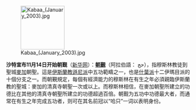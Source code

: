[[File:Kabaa (January 2003).jpg|120px|left]]

'''沙特宣布11月14日开始朝觐'''（[http://news.xinhuanet.com/world/2010-11/07/c_13595381.htm 新华网]）：'''[[朝覲]]'''（阿拉伯語： حج‎），指穆斯林教徒到聖城[[麥加]]朝聖。這是[[伊斯蘭教]][[遜尼派]]中五功範疇之一，也是[[什葉派]]十二伊瑪目派的十個分支之一。而朝覲規定，每個有經濟能力的穆斯林在有生之年必須親臨伊斯蘭教的聖城：麥加的清真寺朝聖一次或以上。而穆斯林相信，在麥加朝聖所建立的功德比在其他的清真寺朝聖所建立的功德超過百倍。朝觐为五功中功德最大者，而通常在有生之年完成五功者，则可在其名前冠以“哈只”一词以表明身份。